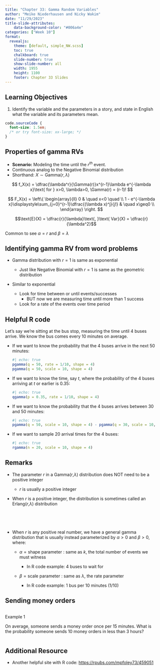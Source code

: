 ```yaml
---
title: "Chapter 33: Gamma Random Variables"
author: "Meike Niederhausen and Nicky Wakim"
date: "11/29/2023"
title-slide-attributes:
    data-background-color: "#006a4e"
categories: ["Week 10"]
format: 
  revealjs:
    theme: [default, simple_NW.scss]
    toc: true
    chalkboard: true
    slide-number: true
    show-slide-number: all
    width: 1955
    height: 1100
    footer: Chapter 33 Slides
---
```


## Learning Objectives

1.  Identify the variable and the parameters in a story, and state in English what the variable and its parameters mean.

```css
code.sourceCode {
  font-size: 1.5em;
  /* or try font-size: xx-large; */
}
```

## Properties of gamma RVs

-   **Scenario:** Modeling the time until the $r^{th}$ event.
-   Continuous analog to the Negative Binomial distribution
-   Shorthand: $X \sim \text{Gamma}(r, \lambda)$

$$
f_X(x) = \dfrac{\lambda^r}{\Gamma(r)}x^{r-1}\lambda e^{-\lambda x}\text{ for } x>0, \lambda>0, \Gamma(r) = (r-1)!
$$

$$
F_X(x) = \left\{
        \begin{array}{ll}
            0 & \quad x<0 \quad \\
            1 - e^{-\lambda x}\displaystyle\sum_{j=0}^{r-1}\dfrac{(\lambda x)^j}{j!}  & \quad x\geq0 \\
        \end{array}
    \right.
$$

$$\text{E}(X) = \dfrac{r}{\lambda}\text{, }\text{ Var}(X) = \dfrac{r}{\lambda^2}$$

Common to see $\alpha = r$ and $\beta = \lambda$

## Identifying gamma RV from word problems

-   Gamma distribution with $r=1$ is same as exponential

    -   Just like Negative Binomial with $r=1$ is same as the geometric distribution

-   Similar to exponential

    -   Look for time between or until events/successes
        -   BUT now we are measuring time until more than 1 success
    -   Look for a rate of the events over time period

## Helpful R code

Let's say we're sitting at the bus stop, measuring the time until 4 buses arrive. We know the bus comes every 10 minutes on average.

-   If we want to know the probability that the 4 buses arrive in the next 50 minutes:

    ```r
    #| echo: true
    pgamma(q = 50, rate = 1/10, shape = 4)
    pgamma(q = 50, scale = 10, shape = 4)
    ```

-   If we want to know the time, say $t$, where the probability of the 4 buses arriving at $t$ or earlier is 0.35:

    ```r
    #| echo: true
    qgamma(p = 0.35, rate = 1/10, shape = 4)
    ```

-   If we want to know the probability that the 4 buses arrives between 30 and 50 minutes:

    ```r
    #| echo: true
    pgamma(q = 50, scale = 10, shape = 4) - pgamma(q = 30, scale = 10, shape = 4)
    ```

-   If we want to sample 20 arrival times for the 4 buses:

    ```r
    #| echo: true
    rgamma(n = 20, scale = 10, shape = 4)
    ```

## Remarks

-   The parameter $r$ in a Gamma($r$,$\lambda$) distribution does NOT need to be a positive integer

    -   $r$ is usually a positive integer

-   When $r$ is a positive integer, the distribution is sometimes called an Erlang($r$,$\lambda$) distribution

     

     

-   When $r$ is any positive real number, we have a general gamma distribution that is usually instead parameterized by $\alpha>0$ and $\beta>0$, where:

    -   $\alpha = \text{shape parameter}$ : same as $k$, the total number of events we must witness

        -   In R code example: 4 buses to wait for

    -   $\beta = \text{scale parameter}$ : same as $\lambda$, the rate parameter

        -   In R code example: 1 bus per 10 minutes (1/10)

## Sending money orders

::: columns
::: {.column width="30%"}
::: example
::: ex-title
Example 1
:::

::: ex-cont
On average, someone sends a money order once per 15 minutes. What is the probability someone sends 10 money orders in less than 3 hours?
:::
:::
:::
:::


## Additional Resource

-   Another helpful site with R code: <https://rpubs.com/mpfoley73/459051>
